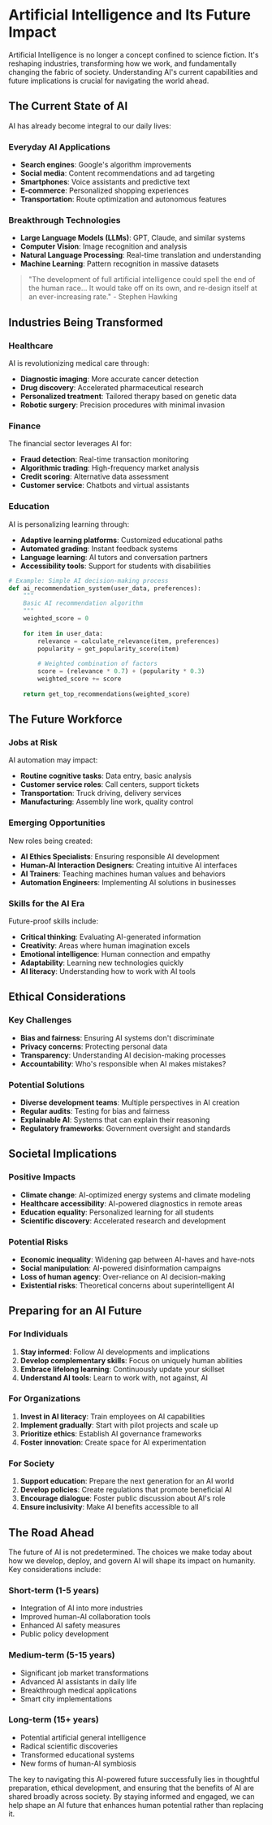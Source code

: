 # Artificial Intelligence and Its Future Impact

Artificial Intelligence is no longer a concept confined to science fiction. It's reshaping industries, transforming how we work, and fundamentally changing the fabric of society. Understanding AI's current capabilities and future implications is crucial for navigating the world ahead.

## The Current State of AI

AI has already become integral to our daily lives:

### Everyday AI Applications
- **Search engines**: Google's algorithm improvements
- **Social media**: Content recommendations and ad targeting
- **Smartphones**: Voice assistants and predictive text
- **E-commerce**: Personalized shopping experiences
- **Transportation**: Route optimization and autonomous features

### Breakthrough Technologies
- **Large Language Models (LLMs)**: GPT, Claude, and similar systems
- **Computer Vision**: Image recognition and analysis
- **Natural Language Processing**: Real-time translation and understanding
- **Machine Learning**: Pattern recognition in massive datasets

> "The development of full artificial intelligence could spell the end of the human race... It would take off on its own, and re-design itself at an ever-increasing rate." - Stephen Hawking

## Industries Being Transformed

### Healthcare
AI is revolutionizing medical care through:
- **Diagnostic imaging**: More accurate cancer detection
- **Drug discovery**: Accelerated pharmaceutical research
- **Personalized treatment**: Tailored therapy based on genetic data
- **Robotic surgery**: Precision procedures with minimal invasion

### Finance
The financial sector leverages AI for:
- **Fraud detection**: Real-time transaction monitoring
- **Algorithmic trading**: High-frequency market analysis
- **Credit scoring**: Alternative data assessment
- **Customer service**: Chatbots and virtual assistants

### Education
AI is personalizing learning through:
- **Adaptive learning platforms**: Customized educational paths
- **Automated grading**: Instant feedback systems
- **Language learning**: AI tutors and conversation partners
- **Accessibility tools**: Support for students with disabilities

```python
# Example: Simple AI decision-making process
def ai_recommendation_system(user_data, preferences):
    """
    Basic AI recommendation algorithm
    """
    weighted_score = 0
    
    for item in user_data:
        relevance = calculate_relevance(item, preferences)
        popularity = get_popularity_score(item)
        
        # Weighted combination of factors
        score = (relevance * 0.7) + (popularity * 0.3)
        weighted_score += score
    
    return get_top_recommendations(weighted_score)
```

## The Future Workforce

### Jobs at Risk
AI automation may impact:
- **Routine cognitive tasks**: Data entry, basic analysis
- **Customer service roles**: Call centers, support tickets
- **Transportation**: Truck driving, delivery services
- **Manufacturing**: Assembly line work, quality control

### Emerging Opportunities
New roles being created:
- **AI Ethics Specialists**: Ensuring responsible AI development
- **Human-AI Interaction Designers**: Creating intuitive AI interfaces
- **AI Trainers**: Teaching machines human values and behaviors
- **Automation Engineers**: Implementing AI solutions in businesses

### Skills for the AI Era
Future-proof skills include:
- **Critical thinking**: Evaluating AI-generated information
- **Creativity**: Areas where human imagination excels
- **Emotional intelligence**: Human connection and empathy
- **Adaptability**: Learning new technologies quickly
- **AI literacy**: Understanding how to work with AI tools

## Ethical Considerations

### Key Challenges
- **Bias and fairness**: Ensuring AI systems don't discriminate
- **Privacy concerns**: Protecting personal data
- **Transparency**: Understanding AI decision-making processes
- **Accountability**: Who's responsible when AI makes mistakes?

### Potential Solutions
- **Diverse development teams**: Multiple perspectives in AI creation
- **Regular audits**: Testing for bias and fairness
- **Explainable AI**: Systems that can explain their reasoning
- **Regulatory frameworks**: Government oversight and standards

## Societal Implications

### Positive Impacts
- **Climate change**: AI-optimized energy systems and climate modeling
- **Healthcare accessibility**: AI-powered diagnostics in remote areas
- **Education equality**: Personalized learning for all students
- **Scientific discovery**: Accelerated research and development

### Potential Risks
- **Economic inequality**: Widening gap between AI-haves and have-nots
- **Social manipulation**: AI-powered disinformation campaigns
- **Loss of human agency**: Over-reliance on AI decision-making
- **Existential risks**: Theoretical concerns about superintelligent AI

## Preparing for an AI Future

### For Individuals
1. **Stay informed**: Follow AI developments and implications
2. **Develop complementary skills**: Focus on uniquely human abilities
3. **Embrace lifelong learning**: Continuously update your skillset
4. **Understand AI tools**: Learn to work with, not against, AI

### For Organizations
1. **Invest in AI literacy**: Train employees on AI capabilities
2. **Implement gradually**: Start with pilot projects and scale up
3. **Prioritize ethics**: Establish AI governance frameworks
4. **Foster innovation**: Create space for AI experimentation

### For Society
1. **Support education**: Prepare the next generation for an AI world
2. **Develop policies**: Create regulations that promote beneficial AI
3. **Encourage dialogue**: Foster public discussion about AI's role
4. **Ensure inclusivity**: Make AI benefits accessible to all

## The Road Ahead

The future of AI is not predetermined. The choices we make today about how we develop, deploy, and govern AI will shape its impact on humanity. Key considerations include:

### Short-term (1-5 years)
- Integration of AI into more industries
- Improved human-AI collaboration tools
- Enhanced AI safety measures
- Public policy development

### Medium-term (5-15 years)
- Significant job market transformations
- Advanced AI assistants in daily life
- Breakthrough medical applications
- Smart city implementations

### Long-term (15+ years)
- Potential artificial general intelligence
- Radical scientific discoveries
- Transformed educational systems
- New forms of human-AI symbiosis

The key to navigating this AI-powered future successfully lies in thoughtful preparation, ethical development, and ensuring that the benefits of AI are shared broadly across society. By staying informed and engaged, we can help shape an AI future that enhances human potential rather than replacing it.
